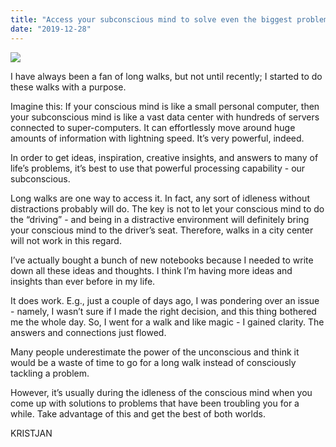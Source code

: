 ```yaml
---
title: "Access your subconscious mind to solve even the biggest problems: here’s how!"
date: "2019-12-28"
---
```


![](https://kristjanvingel.files.wordpress.com/2019/12/jr-korpa-57im7p_1byk-unsplash.jpg?w=1024)

I have always been a fan of long walks, but not until recently; I started to do these walks with a purpose.

Imagine this: If your conscious mind is like a small personal computer, then your subconscious mind is like a vast data center with hundreds of servers connected to super-computers. It can effortlessly move around huge amounts of information with lightning speed. It’s very powerful, indeed.

In order to get ideas, inspiration, creative insights, and answers to many of life’s problems, it’s best to use that powerful processing capability - our subconscious.

Long walks are one way to access it. In fact, any sort of idleness without distractions probably will do. The key is not to let your conscious mind to do the “driving” - and being in a distractive environment will definitely bring your conscious mind to the driver’s seat. Therefore, walks in a city center will not work in this regard.

I’ve actually bought a bunch of new notebooks because I needed to write down all these ideas and thoughts. I think I’m having more ideas and insights than ever before in my life.

It does work. E.g., just a couple of days ago, I was pondering over an issue - namely, I wasn’t sure if I made the right decision, and this thing bothered me the whole day. So, I went for a walk and like magic - I gained clarity. The answers and connections just flowed.

Many people underestimate the power of the unconscious and think it would be a waste of time to go for a long walk instead of consciously tackling a problem.

However, it’s usually during the idleness of the conscious mind when you come up with solutions to problems that have been troubling you for a while. Take advantage of this and get the best of both worlds.

KRISTJAN
